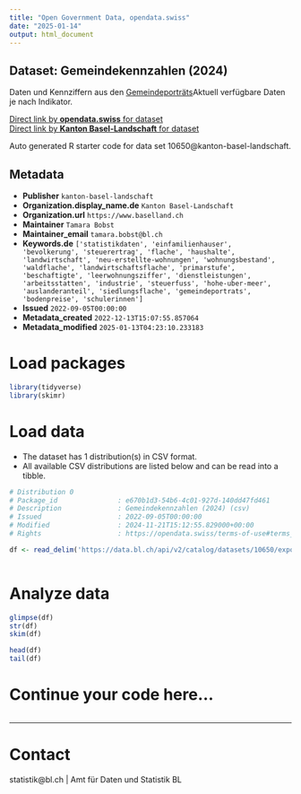 ```yaml
---
title: "Open Government Data, opendata.swiss"
date: "2025-01-14"
output: html_document
---
```


## Dataset: Gemeindekennzahlen (2024)

Daten und Kennziffern aus den [Gemeindeporträts](https://gemeindeportraets.bl.ch)Aktuell verfügbare Daten je nach Indikator.

[Direct link by **opendata.swiss** for dataset](https://opendata.swiss/de/dataset/gemeindekennzahlen-2022)<br>
[Direct link by **Kanton Basel-Landschaft** for dataset](https://data.bl.ch/explore/dataset/10650/)

Auto generated R starter code for data set 10650@kanton-basel-landschaft.

## Metadata

- **Publisher** `kanton-basel-landschaft`
- **Organization.display_name.de** `Kanton Basel-Landschaft`
- **Organization.url** `https://www.baselland.ch`
- **Maintainer** `Tamara Bobst`
- **Maintainer_email** `tamara.bobst@bl.ch`
- **Keywords.de** `['statistikdaten', 'einfamilienhauser', 'bevolkerung', 'steuerertrag', 'flache', 'haushalte', 'landwirtschaft', 'neu-erstellte-wohnungen', 'wohnungsbestand', 'waldflache', 'landwirtschaftsflache', 'primarstufe', 'beschaftigte', 'leerwohnungsziffer', 'dienstleistungen', 'arbeitsstatten', 'industrie', 'steuerfuss', 'hohe-uber-meer', 'auslanderanteil', 'siedlungsflache', 'gemeindeportrats', 'bodenpreise', 'schulerinnen']`
- **Issued** `2022-09-05T00:00:00`
- **Metadata_created** `2022-12-13T15:07:55.857064`
- **Metadata_modified** `2025-01-13T04:23:10.233183`


# Load packages

```r

library(tidyverse)
library(skimr)

```

# Load data

-   The dataset has 1 distribution(s) in CSV format.
-   All available CSV distributions are listed below and can be read into a tibble.

```r

# Distribution 0
# Package_id               : e670b1d3-54b6-4c01-927d-140dd47fd461
# Description              : Gemeindekennzahlen (2024) (csv)
# Issued                   : 2022-09-05T00:00:00
# Modified                 : 2024-11-21T15:12:55.829000+00:00
# Rights                   : https://opendata.swiss/terms-of-use#terms_by

df <- read_delim('https://data.bl.ch/api/v2/catalog/datasets/10650/exports/csv?use_labels=true')



```

# Analyze data

```r

glimpse(df)
str(df)
skim(df)

head(df)
tail(df)

```

# Continue your code here...

```r

```

------------------------------------------------------------------------

# Contact

statistik@bl.ch | Amt für Daten und Statistik BL
